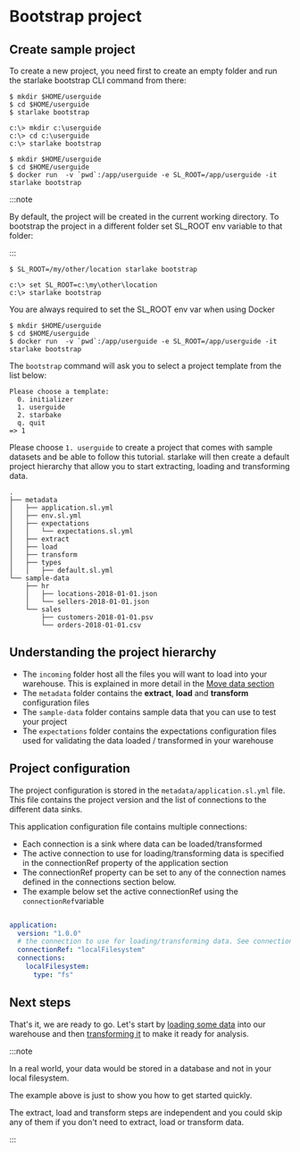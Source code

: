 #  Bootstrap project


## Create sample project

To create a new project, you need first to create an empty folder and run the
starlake bootstrap CLI command from there:

<Tabs groupId="platforms">
<TabItem value="linux_macos" label="Linux/MacOS">

```
$ mkdir $HOME/userguide
$ cd $HOME/userguide
$ starlake bootstrap
```

</TabItem>
<TabItem value="windows" label="Windows">

```
c:\> mkdir c:\userguide
c:\> cd c:\userguide
c:\> starlake bootstrap
```

</TabItem>
<TabItem value="docker" label="Docker">

```
$ mkdir $HOME/userguide
$ cd $HOME/userguide
$ docker run  -v `pwd`:/app/userguide -e SL_ROOT=/app/userguide -it starlake bootstrap
```


</TabItem>

</Tabs>

:::note

By default, the project will be created in the current working directory.
To bootstrap the project in a different folder set SL_ROOT env variable to that folder:

:::

<Tabs groupId="platforms">
<TabItem value="linux_macos" label="Linux/MacOS">

```
$ SL_ROOT=/my/other/location starlake bootstrap
```

</TabItem>
<TabItem value="windows" label="Windows">

```
c:\> set SL_ROOT=c:\my\other\location
c:\> starlake bootstrap
```

</TabItem>
<TabItem value="docker" label="Docker">
You are always required to set the SL_ROOT env var when using Docker

```
$ mkdir $HOME/userguide
$ cd $HOME/userguide
$ docker run  -v `pwd`:/app/userguide -e SL_ROOT=/app/userguide -it starlake bootstrap
```

</TabItem>
</Tabs>


The ```bootstrap``` command will ask you to select a project template from the list below:

``` text {3}
Please choose a template:
  0. initializer
  1. userguide
  2. starbake
  q. quit
=> 1
```
Please choose `1. userguide` to create a project that comes with sample datasets and be able to follow this tutorial.
starlake will then create a default project hierarchy that allow you to start extracting, loading and transforming data.


``` text {2,5,7,8,9,10}
.
├── metadata
│   ├── application.sl.yml
│   ├── env.sl.yml
│   ├── expectations
│   │   └── expectations.sl.yml
│   ├── extract
│   ├── load
│   ├── transform
│   ├── types
│   │   ├── default.sl.yml
└── sample-data
    ├── hr
    │   ├── locations-2018-01-01.json
    │   └── sellers-2018-01-01.json
    └── sales
        ├── customers-2018-01-01.psv
        └── orders-2018-01-01.csv

```

## Understanding the project hierarchy

- The `incoming` folder host all the files you will want to load into your warehouse. This is explained in more detail in the [Move data section](load)
- The `metadata` folder contains the __extract__, __load__ and __transform__ configuration files
- The `sample-data` folder contains sample data that you can use to test your project
- The `expectations` folder contains the expectations configuration files used for validating the data loaded / transformed in your warehouse

## Project configuration

The project configuration is stored in the `metadata/application.sl.yml` file. This file contains the project version and the list of connections to the different data sinks.


This application configuration file contains multiple connections:
- Each connection is a sink where data can be loaded/transformed
- The active connection to use for loading/transforming data is specified in the connectionRef property of the application section
- The connectionRef property can be set to any of the connection names defined in the connections section below.
- The example below set the active connectionRef using the `connectionRef`variable

```yaml

application:
  version: "1.0.0"
  # the connection to use for loading/transforming data. See connections section below
  connectionRef: "localFilesystem"
  connections:
    localFilesystem:
      type: "fs"

```

## Next steps

That's it, we are ready to go. Let's start by [loading some data](infer-schema) into our warehouse and then [transforming it](transform) to make it ready for analysis.

:::note

In a real world, your data would be stored in a database and not in your local filesystem.

The example above is just to show you how to get started quickly.

The extract, load and transform steps are independent and you could skip any of them if you don't need to extract, load or transform data.

:::
